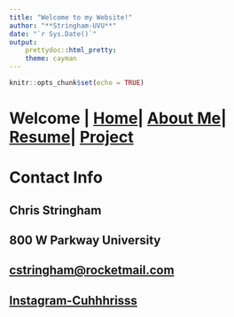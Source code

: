 ```yaml
---
title: "Welcome to my Website!"
author: "**Stringham-UVU**"
date: "`r Sys.Date()`"
output:
    prettydoc::html_pretty:
    theme: cayman
---
```


```r
knitr::opts_chunk$set(echo = TRUE)
```

# Welcome | [Home](Content/ContactInfo.html)| [About Me]()| [Resume]()| [Project]()

# Contact Info
## Chris Stringham
## 800 W Parkway University
## <a href="mailtocstringham@rocketmail.com">cstringham@rocketmail.com</a>
## [Instagram-Cuhhhrisss](https://www.instagram.com/cuhhhrisss)



